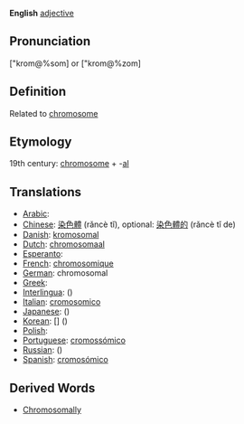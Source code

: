'''English''' [[adjective]]

==Pronunciation==
["krom@%som] or ["krom@%zom] 

==Definition==
Related to [[chromosome]]

==Etymology==
19th century: [[chromosome]] + -[[al]]

==Translations==

*[[Arabic]]: [[]]
*[[Chinese]]: [[染色體]] (rǎncè tǐ), optional: [[染色體的]] (rǎncè tǐ de)
*[[Danish]]: [[kromosomal]]
*[[Dutch]]: [[chromosomaal]]
*[[Esperanto]]: [[]]
*[[French]]: [[chromosomique]]
*[[German]]: chromosomal
*[[Greek]]: [[]]
*[[Interlingua]]: [[]] ()
*[[Italian]]: [[cromosomico]]
*[[Japanese]]: [[]] ()
*[[Korean]]: [[]] [] ()
*[[Polish]]: [[]]
*[[Portuguese]]: [[cromossómico]]
*[[Russian]]: [[]] ()
*[[Spanish]]: [[cromosómico]]

==Derived Words==
* [[Chromosomally]]